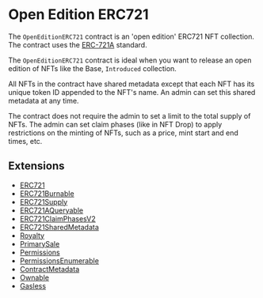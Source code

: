 # Open Edition ERC721

The `OpenEditionERC721` contract is an 'open edition' ERC721 NFT collection. The contract uses the [ERC-721A](/contracts/build/extensions/erc-721/ERC721) standard.

The `OpenEditionERC721` contract is ideal when you want to release an open edition of NFTs like the Base, `Introduced` collection.

All NFTs in the contract have shared metadata except that each NFT has its unique token ID appended to the NFT's name. An admin can set this shared metadata at any time.

The contract does not require the admin to set a limit to the total supply of NFTs. The admin can set claim phases (like in NFT Drop) to apply restrictions on the minting of NFTs, such as a price, mint start and end times, etc.

## Extensions

- [ERC721](/contracts/build/extensions/erc-721/ERC721)
- [ERC721Burnable](/contracts/build/extensions/erc-721/ERC721Burnable)
- [ERC721Supply](/contracts/build/extensions/erc-721/ERC721Supply)
- [ERC721AQueryable](/contracts/build/extensions)
- [ERC721ClaimPhasesV2](/contracts/build/extensions/erc-721/ERC721ClaimPhases)
- [ERC721SharedMetadata](/contracts/build/extensions)
- [Royalty](/contracts/build/extensions/general/Royalty)
- [PrimarySale](/contracts/build/extensions/general/PrimarySale)
- [Permissions](/solidity/extensions/permissions)
- [PermissionsEnumerable](/solidity/extensions/permissionsenumerable)
- [ContractMetadata](/contracts/build/extensions/general/ContractMetadata)
- [Ownable](/contracts/build/extensions/general/Ownable)
- [Gasless](/contracts/build/extensions)
